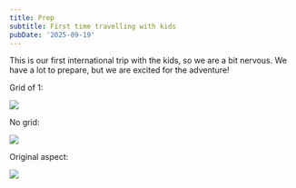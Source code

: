 ```yaml
---
title: Prep
subtitle: First time travelling with kids
pubDate: '2025-09-19'
---
```



This is our first international trip with the kids, so we are a bit nervous. We have a lot to prepare, but we are excited for the adventure!

Grid of 1:

<Grid>
  <Img src="blog/uvgti3lzvasyba20vy8h.jpg" />
</Grid>

No grid:

<Img originalAspectRatio src="blog/uvgti3lzvasyba20vy8h.jpg" />

Original aspect:

<Img originalAspectRatio src="blog/uvgti3lzvasyba20vy8h.jpg" />
